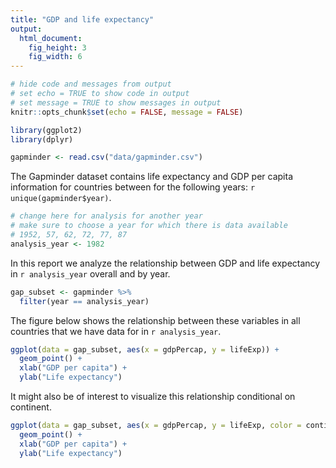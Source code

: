```yaml
---
title: "GDP and life expectancy"
output:
  html_document:
    fig_height: 3
    fig_width: 6
---
```


```r
# hide code and messages from output
# set echo = TRUE to show code in output
# set message = TRUE to show messages in output
knitr::opts_chunk$set(echo = FALSE, message = FALSE)
```

```r
library(ggplot2)
library(dplyr)
```

```r
gapminder <- read.csv("data/gapminder.csv")
```

The Gapminder dataset contains life expectancy and GDP per capita information for countries between for the following years: `r unique(gapminder$year)`.

```r
# change here for analysis for another year
# make sure to choose a year for which there is data available
# 1952, 57, 62, 72, 77, 87
analysis_year <- 1982
```

In this report we analyze the relationship between GDP and life expectancy in `r analysis_year` overall and by year.

```r
gap_subset <- gapminder %>%
  filter(year == analysis_year)
```

The figure below shows the relationship between these variables in all countries that we have data for in `r analysis_year`.

```r
ggplot(data = gap_subset, aes(x = gdpPercap, y = lifeExp)) +
  geom_point() +
  xlab("GDP per capita") +
  ylab("Life expectancy")
```

It might also be of interest to visualize this relationship conditional on continent.

```r
ggplot(data = gap_subset, aes(x = gdpPercap, y = lifeExp, color = continent)) +
  geom_point() +
  xlab("GDP per capita") +
  ylab("Life expectancy")
```
